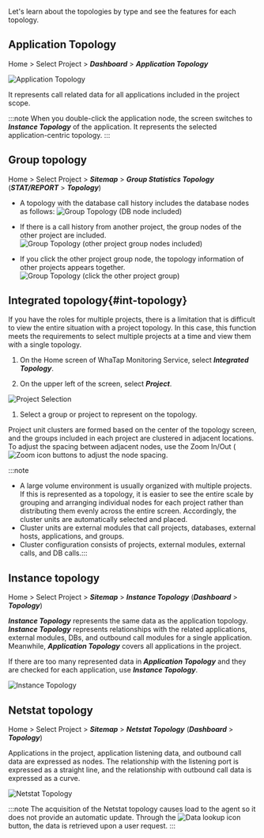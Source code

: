 Let's learn about the topologies by type and see the features for each topology.

## Application Topology

Home > Select Project > **_Dashboard_** > **_Application Topology_**

![Application Topology](https://img.whatap.io/media/user_guide_application/topology/application_topology.png)

It represents call related data for all applications included in the project scope. 

:::note
When you double-click the application node, the screen switches to **_Instance Topology_** of the application. It represents the selected application-centric topology.
:::

## Group topology

Home > Select Project > **_Sitemap_** > **_Group Statistics Topology_** (**_STAT/REPORT_** > **_Topology_**)

<!-- 담당자 문의 -->

<!--![그룹 애플리케이션 토폴로지 선택하기](/img/select-group-topology.png)

***애플리케이션 토폴로지*** 화면에서 ![지시선 1](/img/number-01.png) 에이전트 영역을 선택한 다음 ![지시선 2](/img/number-02.png) 에이전트 선택 목록에서 ***에이전트 서버*** 또는 ***에이전트 종류***를 선택하세요. 프로젝트 범위에 포함된 애플리케이션 그룹 사이의 호출 연관 정보를 표현합니다. -->

-   A topology with the database call history includes the database nodes as follows:
    ![Group Topology (DB node included)](https://img.whatap.io/media/user_guide_application/topology/group_topology_1.png)

-   If there is a call history from another project, the group nodes of the other project are included.
    ![Group Topology (other project group nodes included)](https://img.whatap.io/media/user_guide_application/topology/group_topology_2.png)

-   If you click the other project group node, the topology information of other projects appears together.
    ![Group Topology (click the other project group)](https://img.whatap.io/media/user_guide_application/topology/group_topology_with_other_project.png)

## Integrated topology{#int-topology}

If you have the roles for multiple projects, there is a limitation that is difficult to view the entire situation with a project topology. In this case, this function meets the requirements to select multiple projects at a time and view them with a single topology.

1.  On the Home screen of WhaTap Monitoring Service, select **_Integrated Topology_**.

2.  On the upper left of the screen, select **_Project_**.

  ![Project Selection](/img/uni-topology-select-project.png)

1.  Select a group or project to represent on the topology.

Project unit clusters are formed based on the center of the topology screen, and the groups included in each project are clustered in adjacent locations. To adjust the spacing between adjacent nodes, use the Zoom In/Out (![Zoom icon](/img/ico-topology-node-zoom.png) buttons to adjust the node spacing.

:::note

-   A large volume environment is usually organized with multiple projects. If this is represented as a topology, it is easier to see the entire scale by grouping and arranging individual nodes for each project rather than distributing them evenly across the entire screen. Accordingly, the cluster units are automatically selected and placed.
-   Cluster units are external modules that call projects, databases, external hosts, applications, and groups.
-   Cluster configuration consists of projects, external modules, external calls, and DB calls.:::

## Instance topology

Home > Select Project > **_Sitemap_** > **_Instance Topology_** (**_Dashboard_** > **_Topology_**)

**_Instance Topology_** represents the same data as the application topology. **_Instance Topology_** represents relationships with the related applications, external modules, DBs, and outbound call modules for a single application. Meanwhile, **_Application Topology_** covers all applications in the project.

If there are too many represented data in **_Application Topology_** and they are checked for each application, use **_Instance Topology_**.

![Instance Topology](https://img.whatap.io/media/user_guide_application/topology/instance_topology.png)

## Netstat topology

Home > Select Project > **_Sitemap_** > **_Netstat Topology_** (**_Dashboard_** > **_Topology_**)

Applications in the project, application listening data, and outbound call data are expressed as nodes. The relationship with the listening port is expressed as a straight line, and the relationship with outbound call data is expressed as a curve.

![Netstat Topology](/img/netstat-topology.png)

:::note
The acquisition of the Netstat topology causes load to the agent so it does not provide an automatic update. Through the ![Data lookup icon](/img/ico-btn-search.png) button, the data is retrieved upon a user request.
:::
